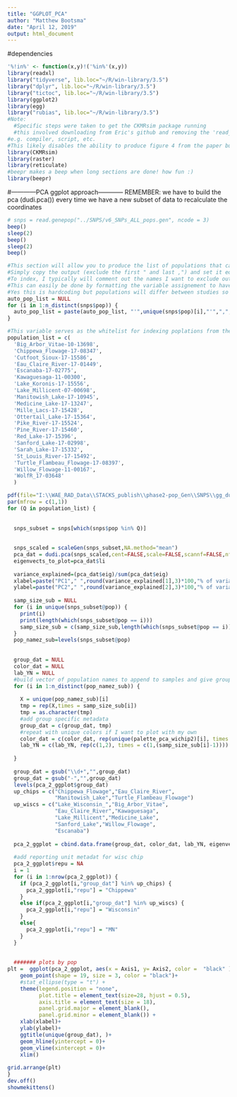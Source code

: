 ```yaml
---
title: "GGPLOT_PCA"
author: "Matthew Bootsma"
date: "April 12, 2019"
output: html_document
---
```

#dependencies
```r
'%!in%' <- function(x,y)!('%in%'(x,y))
library(readxl)
library("tidyverse", lib.loc="~/R/win-library/3.5")
library("dplyr", lib.loc="~/R/win-library/3.5")
library("tictoc", lib.loc="~/R/win-library/3.5")
library(ggplot2)
library(egg)
library("rubias", lib.loc="~/R/win-library/3.5")
#Note:
  #Specific steps were taken to get the CKMRsim package running
  #this involved downloading from Eric's github and removing the 'read_mendel' module from every location 
#e.g. compiler, script, etc.
#This likely disables the ability to produce figure 4 from the paper but we just want to compare figure 3 across data sets
library(CKMRsim)
library(raster)
library(reticulate)
#beepr makes a beep when long sections are done! how fun :)
library(beepr)
```
#------------PCA ggplot approach------------
  REMEMBER: we have to build the pca (dudi.pca()) every time we have a new subset of data to recalculate the coordinates
```r
# snps = read.genepop("../SNPS/v6_SNPs_ALL_pops.gen", ncode = 3)
beep()
sleep(2)
beep()
sleep(2)
beep()

#This section will allow you to produce the list of populations that can in turn allow you to index populations below
#Simply copy the output (exclude the first " and last ,") and set it equal to the population_list variable. 
#To index, I typically will comment out the names I want to exclude out
#This can easily be done by formatting the variable assignement to have one name per line. 
#Yes this is hardcoding but populations will differ between studies so this is where you have to get your hands a little dirty and apply domain knowledge.
auto_pop_list = NULL
for (i in 1:n_distinct(snps$pop)) {
  auto_pop_list = paste(auto_pop_list, "'",unique(snps$pop)[i],"'",",", sep = "")
}

```

```r
#This variable serves as the whitelist for indexing poplations from the genepop to analyze
population_list = c(
  'Big_Arbor_Vitae-10-13698',
  'Chippewa_Flowage-17-08347',
  'Cutfoot_Sioux-17-15586',
  'Eau_Claire_River-17-01449',
  'Escanaba-17-02775',
  'Kawaguesaga-11-00300',
  'Lake_Koronis-17-15556',
  'Lake_Millicent-07-00698',
  'Manitowish_Lake-17-10945',
  'Medicine_Lake-17-13247',
  'Mille_Lacs-17-15428',
  'Ottertail_Lake-17-15364',
  'Pike_River-17-15524',
  'Pine_River-17-15460',
  'Red_Lake-17-15396',
  'Sanford_Lake-17-02998',
  'Sarah_Lake-17-15332',
  'St_Louis_River-17-15492',
  'Turtle_Flambeau_Flowage-17-08397',
  'Willow_Flowage-11-00167',
  'WolfR_17-03648'
  )

pdf(file="I:\\WAE_RAD_Data\\STACKS_publish\\phase2-pop_Gen\\SNPS\\gg_dudi_PCA_individual_pops.pdf",width = 14,height = 10)
par(mfrow = c(1,1))
for (Q in population_list) {
  
  
  snps_subset = snps[which(snps$pop %in% Q)]
  
  
  snps_scaled = scaleGen(snps_subset,NA.method="mean")
  pca_dat = dudi.pca(snps_scaled,cent=FALSE,scale=FALSE,scannf=FALSE,nf=4)
  eigenvects_to_plot=pca_dat$li
  
  variance_explained=(pca_dat$eig)/sum(pca_dat$eig)
  xlabel=paste("PC1"," ",round(variance_explained[1],3)*100,"% of variance",sep="")
  ylabel=paste("PC2"," ",round(variance_explained[2],3)*100,"% of variance",sep="")
    
  samp_size_sub = NULL
  for (i in unique(snps_subset@pop)) {
    print(i)
    print(length(which(snps_subset@pop == i)))
    samp_size_sub = c(samp_size_sub,length(which(snps_subset@pop == i)))
  }
  pop_namez_sub=levels(snps_subset@pop)
  
  
  group_dat = NULL
  color_dat = NULL
  lab_YN = NULL
  #build vector of population names to append to samples and give grouping data
  for (i in 1:n_distinct(pop_namez_sub)) {
  
    X = unique(pop_namez_sub)[i]
    tmp = rep(X,times = samp_size_sub[i])
    tmp = as.character(tmp)
    #add group specific metadata
    group_dat = c(group_dat, tmp)
    #repeat with unique colors if I want to plot with my own
    color_dat = c(color_dat, rep(unique(palette_pca_wichip2)[i], times = samp_size_sub[i]))
    lab_YN = c(lab_YN, rep(c(1,2), times = c(1,(samp_size_sub[i]-1))))
    
  }
  
  group_dat = gsub("\\d+","",group_dat)
  group_dat = gsub("-","",group_dat)
  levels(pca_2_ggplot$group_dat)
  up_chips = c("Chippewa_Flowage","Eau_Claire_River",
               "Manitowish_Lake","Turtle_Flambeau_Flowage")
  up_wiscs = c("Lake_Wisconsin_","Big_Arbor_Vitae",
               "Eau_Claire_River","Kawaguesaga",
               "Lake_Millicent","Medicine_Lake",
               "Sanford_Lake","Willow_Flowage",
               "Escanaba")
  
  pca_2_ggplot = cbind.data.frame(group_dat, color_dat, lab_YN, eigenvects_to_plot)
  
  #add reporting unit metadat for wisc chip
  pca_2_ggplot$repu = NA
  i = 1
  for (i in 1:nrow(pca_2_ggplot)) {
    if (pca_2_ggplot[i,"group_dat"] %in% up_chips) {
      pca_2_ggplot[i,"repu"] = "Chippewa"
    }
    else if(pca_2_ggplot[i,"group_dat"] %in% up_wiscs) {
      pca_2_ggplot[i,"repu"] = "Wisconsin"
    }
    else{
      pca_2_ggplot[i,"repu"] = "MN"
    }
  }
  
  
  ####### plots by pop
plt =  ggplot(pca_2_ggplot, aes(x = Axis1, y= Axis2, color =  "black" ))+
    geom_point(shape = 19, size = 3, color = "black")+ 
    #stat_ellipse(type = "t") +
    theme(legend.position = "none", 
          plot.title = element_text(size=28, hjust = 0.5),
          axis.title = element_text(size = 18),
          panel.grid.major = element_blank(), 
          panel.grid.minor = element_blank()) +
    xlab(xlabel)+
    ylab(ylabel)+
    ggtitle(unique(group_dat), )+
    geom_hline(yintercept = 0)+
    geom_vline(xintercept = 0)+
    xlim()
    
grid.arrange(plt)
}
dev.off()
showmekittens()

```